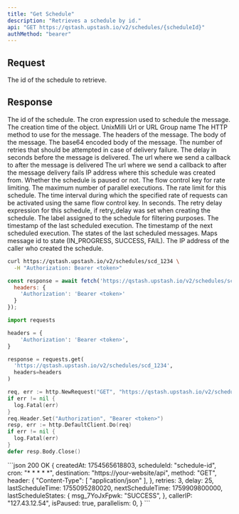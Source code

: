```yaml
---
title: "Get Schedule"
description: "Retrieves a schedule by id."
api: "GET https://qstash.upstash.io/v2/schedules/{scheduleId}"
authMethod: "bearer"
---
```


## Request

<ParamField path="scheduleId" type="string" required>
  The id of the schedule to retrieve.
</ParamField>

## Response

<ResponseField name="scheduleId" type="string" required>
  The id of the schedule.
</ResponseField>
<ResponseField name="cron" type="string" required>
  The cron expression used to schedule the message.
</ResponseField>
<ResponseField name="createdAt" type="int" required>
  The creation time of the object. UnixMilli
</ResponseField>
<ResponseField name="destination" type="string" required>
  Url or URL Group name
</ResponseField>
<ResponseField name="method" type="string" required>
  The HTTP method to use for the message.
</ResponseField>
<ResponseField name="header" type="Record<string, string[]>">
  The headers of the message.
</ResponseField>
<ResponseField name="body" type="string">
  The body of the message.
</ResponseField>
<ResponseField name="bodyBase64" type="string">
  The base64 encoded body of the message.
</ResponseField>
<ResponseField name="retries" type="int">
  The number of retries that should be attempted in case of delivery failure.
</ResponseField>
<ResponseField name="delay" type="int">
  The delay in seconds before the message is delivered.
</ResponseField>
<ResponseField name="callback" type="string">
  The url where we send a callback to after the message is delivered
</ResponseField>
<ResponseField name="failureCallback" type="string">
  The url where we send a callback to after the message delivery fails
</ResponseField>
<ResponseField name="callerIp" type="string">
  IP address where this schedule was created from.
</ResponseField>
<ResponseField name="isPaused" type="boolean" required>
  Whether the schedule is paused or not.
</ResponseField>
<ResponseField name="flowControlKey" type="string">
  The flow control key for rate limiting.
</ResponseField>
<ResponseField name="parallelism" type="int">
  The maximum number of parallel executions.
</ResponseField>
<ResponseField name="rate" type="int">
  The rate limit for this schedule.
</ResponseField>
<ResponseField name="period" type="int">
  The time interval during which the specified rate of requests can be activated using the same flow control key. In seconds.
</ResponseField>
<ResponseField name="retryDelayExpression" type="string">
  The retry delay expression for this schedule, if retry_delay was set when creating the schedule.
</ResponseField>
<ResponseField name="label" type="string">
  The label assigned to the schedule for filtering purposes.
</ResponseField>
<ResponseField name="lastScheduleTime" type="int">
  The timestamp of the last scheduled execution.
</ResponseField>
<ResponseField name="nextScheduleTime" type="int">
  The timestamp of the next scheduled execution.
</ResponseField>
<ResponseField name="lastScheduleStates" type="Record<string, string>">
  The states of the last scheduled messages. Maps message id to state (IN_PROGRESS, SUCCESS, FAIL).
</ResponseField>
<ResponseField name="callerIP" type="string">
  The IP address of the caller who created the schedule.
</ResponseField>

<RequestExample>

```sh curl
curl https://qstash.upstash.io/v2/schedules/scd_1234 \
  -H "Authorization: Bearer <token>"
```

```js Node
const response = await fetch('https://qstash.upstash.io/v2/schedules/scd_1234', {
  headers: {
    'Authorization': 'Bearer <token>'
  }
});
```

```python Python 
import requests

headers = {
    'Authorization': 'Bearer <token>',
}

response = requests.get(
  'https://qstash.upstash.io/v2/schedules/scd_1234', 
  headers=headers
)
```

```go Go
req, err := http.NewRequest("GET", "https://qstash.upstash.io/v2/schedules/scd_1234", nil)
if err != nil {
  log.Fatal(err)
}
req.Header.Set("Authorization", "Bearer <token>")
resp, err := http.DefaultClient.Do(req)
if err != nil {
  log.Fatal(err)
}
defer resp.Body.Close()
```

</RequestExample>

<ResponseExample>
```json 200 OK
{
  createdAt: 1754565618803,
  scheduleId: "schedule-id",
  cron: "* * * * *",
  destination: "https://your-website/api",
  method: "GET",
  header: {
    "Content-Type": [ "application/json" ],
  },
  retries: 3,
  delay: 25,
  lastScheduleTime: 1755095280020,
  nextScheduleTime: 1759909800000,
  lastScheduleStates: {
    msg_7YoJxFpwk: "SUCCESS",
  },
  callerIP: "127.43.12.54",
  isPaused: true,
  parallelism: 0,
}
```
</ResponseExample>
